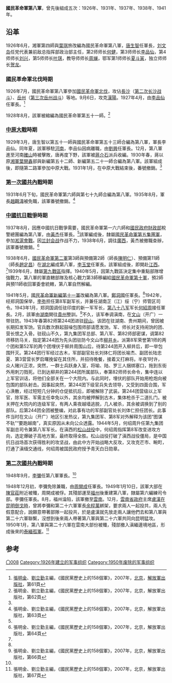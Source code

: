 '''國民革命軍第八軍'''，曾先後組成五次：1926年、1931年、1937年、1938年、1941年。

== 沿革 ==
1926年6月，湘軍第四師與[[葉琪|葉琪]]旅改編為國民革命軍第八軍，[[唐生智|唐生智]]任軍長，[[刘文岛|刘文岛]]任党代表兼前敌总指挥部政治部主任，第2师师长[[何健|何健]]，第3师师长[[李品仙|李品仙]]，第4师师长[[刘兴|刘兴]]，第5师师长[[叶琪|叶琪]]，教导师师长[[周斓|周斓]]，鄂军第1师师长[[夏斗寅|夏斗寅]]，独立师师长[[贺龙|贺龙]]。

=== 國民革命軍北伐時期 ===
1926年7月，國民革命軍第八軍參加[[國民革命軍北伐|國民革命軍北伐]]，攻佔[[長沙|長沙]]（[[第二次长沙战斗_(北洋政府时期)|第二次长沙战斗]]）、[[岳州|岳州]]（[[第三次岳州战斗|第三次岳州战斗]]）等地。9月6日，攻克[[漢陽|漢陽]]。1927年4月，由[[李品仙|李品仙]]任軍長。<ref>[[張明金|張明金]]、[[劉立勤|劉立勤]]主編，《國民黨歷史上的158個軍》，2007年，[[北京|北京]]，[[解放軍出版社|解放軍出版社]]，第61頁</ref>

1928年8月，該軍被縮編為國民革命軍第五十一師。<ref name="158個軍，第62頁">張明金、劉立勤主編，《國民黨歷史上的158個軍》，2007年，北京，解放軍出版社，第62頁</ref>

=== [[中原大戰|中原大戰]]時期 ===
1929年3月，唐生智以第五十一師與國民革命軍第五十三師合編為第八軍，軍長李品仙。同年夏，該軍移駐[[河南|河南]]，李品仙因病離職，由[[劉興|劉興]]任軍長。12月，第八軍進至河南[[確山|確山]]時被擊敗，唐再度下野，該軍被[[蔣介石|蔣介石]]派兵收編。1930年春，蔣以原[[湘軍|湘軍]][[葉開鑫|葉開鑫]]部與新編第五十二師、新編第五二十一師合編為第八軍。該軍組成後，即隨第二路軍參加中原大戰。1931年1月，在中原大戰結束後，番號撤銷。<ref name="158個軍，第62頁"/>

=== [[第一次國共內戰|第一次國共內戰]]時期===
1931年6月下旬，國民革命軍第六師與第七十九師合編為第八軍。1935年8月，軍長[[趙觀濤|趙觀濤]]被免職，該軍番號撤銷。<ref name="158個軍，第63頁">張明金、劉立勤主編，《國民黨歷史上的158個軍》，2007年，北京，解放軍出版社，第63頁</ref>

=== [[中國抗日戰爭|中國抗日戰爭]]時期 ===
1937年8月，因應中國抗日戰爭需要，國民革命軍第一六六師和[[中華民國財政部|國民政府財政部]]稅警總團編為第八軍，由[[黄杰_(将军)|黃杰]]任軍長。<ref name="158個軍，第63頁"/>該軍編成後，隸屬[[国民革命军集团军序列#第一至第十集團軍|國民革命軍第五集團軍]]，參加[[淞滬會戰|淞滬會戰]]。因[[兰封会战|兰封会战]]作战不力，1938年6月，調往[[廣西|廣西]]，黃杰被撤職查辦，該軍番號撤銷。<ref name="158個軍，第64頁">張明金、劉立勤主編，《國民黨歷史上的158個軍》，2007年，北京，解放軍出版社，第64頁</ref>

1938年6月，[[國民革命軍第二軍|國民革命軍第二軍]]第3師與預備第2師（師長[[陳明仁_(1903年)|陳明仁]]）、預備第11師（師長[[趙定昌|趙定昌]]）在[[湖北|湖北]]編成第八軍，[[李玉堂_(1899年)|李玉堂]]任軍長。該軍組成後，即開赴[[江西|江西]]。<ref name="158個軍，第64頁"/>1939年6月，隸屬[[抗日戰爭第九戰區|第九戰區]]指揮。1940年5月，因第九戰區決定集中重點部隊增強戰力，第八軍的軍直轄部隊及核心戰力第3師移編給[[國民革命軍第十軍|國民革命軍第十軍]]，預2師與預11師收回軍委會統轄，第八軍自然解編。

1941年5月，[[國民革命軍新編第十一軍|國民革命軍新編第十一軍]]改編為第八軍。[[鄭洞國|鄭洞國]]任軍長。<ref name="158個軍，第65頁"/>1942年，经郑洞国保举，[[李弥|李弥]]担任第8军副军长，并兼任湖南芷（江）绥（宁）师管区司令。1943年1月，郑洞国调任驻印度的新一军军长，[[国民革命军第八十八军|第八十八军]]军长[[何紹周|何紹周]]接任軍長。2月，該軍由[[湖南|湖南]]開往[[貴州|貴州]]整訓。<ref name="158個軍，第66頁">張明金、劉立勤主編，《國民黨歷史上的158個軍》，2007年，北京，解放軍出版社，第66頁</ref>不久，该军奉调滇南，在[[文山壮族苗族自治州|文山]]（开广）一带驻防。1943年春第82师第244团进驻[[砚山|砚山]]。该团在驻湖南、贵州期间，曾因被长期扣发军饷，官兵数次群起鼓噪包围师部请愿发饷，军、师长对支持闹饷的团、营长恨之入骨。驻砚山不久，第九集团军总部、第八军、第82师部密谋，调第82师移防马关，指定第244团为先头团驻防今文山市[[柳井乡|柳井乡]]。派第8军荣誉第1师的两个团和第52军的两个团埋伏于柳井周围山后，待第244团开入柳井后，即一举包围歼灭。第244团行军经过古木，军部副官处长刘体仁将团长喻杰、副团长陆忠夏、第3营营长罗启曙挽留在其住所，并招待晚餐，接着又打麻将。半夜1时许，众人赌兴正浓，突然，一群士兵跃身入室，将喻、陆、罗三人捆绑塞口，拖到东街外用刺刀戮死。已到达柳井的第244团所属部队，奉第82师师长命令，集中连以上军官训话，将他们全部关在一个大院内。与此同时，埋伏的部队开始用枪炮向被包围的部队射击。因事起突然，第244团下级官兵失去领导，又受到四面合围，军心涣散，经过短短几分钟的仓促抵抗后，即被解除了武装。第244团营级以上军官，除军医、军需主任幸免以外，其余均被押解到古木，集体枪杀于二道扎门。被关押在大院内的连级军官，有两人乘夜越墙逃脱，几人被杀，其余被调换到了别的部队。后第244团全团被整编，对此事有功的军部副官处长刘体仁担任团长。此事件当时在文山（开广）地区引发热议，第九集团军、第8军对外解释为该团“图谋不轨”“要跑越南”，真实原因从未向公众透露。1944年5月，何绍周升任第九集团军副总司令兼第八军军长。在滇西的[[松山战役|松山战役]]中，何绍周指挥第8军改变进攻方向，选定爆破子高地方案，最终取得全胜。松山战役打破了滇西战役僵局，是中国抗日战场首次获得胜利的攻坚战，由此中方开始战略大反攻，又攻克芒市、畹町，打通了滇缅交通线，何绍周被国民政府授予青天白日勋章。
=== [[第二次國共內戰|第二次國共內戰]]時期 ===
1948年9月，[[李彌|李彌]]任第八軍軍長。<ref name="158個軍，第66頁"/>

1948年12月初，李彌免除兼職，由[[周開成|周開成]]任軍長。1949年1月10日，該軍大部在[[陳官莊|陳官莊]]附近被殲，周開成被俘。其殘部運至[[福州|福州]]後重建第八軍，隸屬第六編練司令部。李彌任軍長。8月，福州淪陷，該軍撤至[[雲南|雲南]]。12月，[[雲南省政府|雲南省政府]]主席[[盧漢|盧漢]][[盧漢雲南起義|在昆明倒戈時]]，曾將李彌和第二十六軍軍長[[余程萬|余程萬]]綁架，要求兩人一起投共，兩人先假意配合，說願意帶著部隊一起投共，於是盧漢就先放走兩人讓他們去和第八軍與第二十六軍聯繫，沒想到後來兩人帶著第八軍與第二十六軍共同向昆明猛攻。1950年1月，第八軍與第二十六軍在雲南大部份被殲，殘部撤入滇緬邊境地區，形成後來的[[泰緬孤軍|泰緬孤軍]]。<ref>張明金、劉立勤主編，《國民黨歷史上的158個軍》，2007年，北京，解放軍出版社，第67頁</ref>

== 参考 ==
{{Reflist|2}}

{{國民革命軍的軍}}

[[Category:国民革命军的军|〇008]]
[[Category:1926年建立的军事组织|Category:1926年建立的军事组织]]
[[Category:1950年废除的军事组织|Category:1950年废除的军事组织]]
